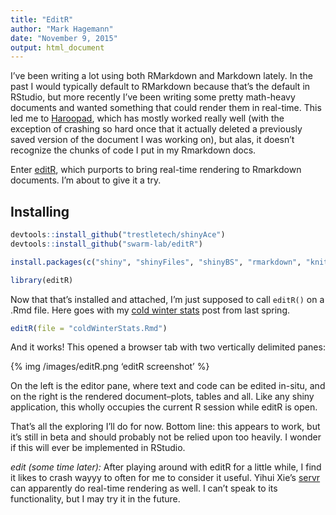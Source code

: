 ```yaml
---
title: "EditR"
author: "Mark Hagemann"
date: "November 9, 2015"
output: html_document
---
```


I've been writing a lot using both RMarkdown and Markdown lately. In the past I would typically default to RMarkdown because that's the default in RStudio, but more recently I've been writing some pretty math-heavy documents and wanted something that could render them in real-time. This led me to [Haroopad](http://pad.haroopress.com/), which has mostly worked really well (with the exception of crashing so hard once that it actually deleted a previously saved version of the document I was working on), but alas, it doesn't recognize the chunks of code I put in my Rmarkdown docs. 

Enter [editR](https://github.com/swarm-lab/editR), which purports to bring real-time rendering to Rmarkdown documents. I'm about to give it a try. 


## Installing
```r

devtools::install_github("trestletech/shinyAce")
devtools::install_github("swarm-lab/editR")

install.packages(c("shiny", "shinyFiles", "shinyBS", "rmarkdown", "knitr"))

library(editR)
```

Now that that's installed and attached, I'm just supposed to call `editR()` on a .Rmd file. Here goes with my [cold winter stats](http://www.markhagemann.com/blog/2015/03/27/Yes-this-year-has-been-cold-(around-here)./) post from last spring.

```r
editR(file = "coldWinterStats.Rmd")
```

And it works! This opened a browser tab with two vertically delimited panes:

{% img /images/editR.png 'editR screenshot' %}

On the left is the editor pane, where text and code can be edited in-situ, and on the right is the rendered document--plots, tables and all. Like any shiny application, this wholly occupies the current R session while editR is open. 

That's all the exploring I'll do for now. Bottom line: this appears to work, but it's still in beta and should probably not be relied upon too heavily. I wonder if this will ever be implemented in RStudio.

*edit (some time later):* After playing around with editR for a little while, I find it likes to crash wayyy to often for me to consider it useful. Yihui Xie's [servr](https://github.com/yihui/servr) can apparently do real-time rendering as well. I can't speak to its functionality, but I may try it in the future. 

